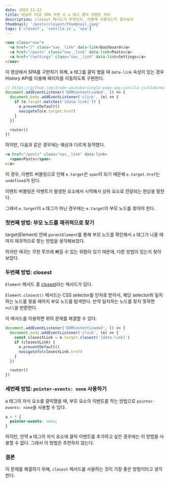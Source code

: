 ```yaml
---
date: 2023-11-22
title: 바닐라 JS로 SPA 구현 시 a 태그 클릭 이벤트 처리
description: closest 메서드가 무엇인지, 어떻게 사용하는지 알아보자
thumbnail: '/posts/closest/thumbnail.jpeg'
tags: ['closest', 'vanilla-js', 'spa']
---
```


<Youtube id="6BozpmSjk-Y" />

```html
<nav class="nav">
  <a href="/" class="nav__link" data-link>Dashboard</a>
  <a href="/posts" class="nav__link" data-link>Posts</a>
  <a href="/settings" class="nav__link" data-link>Settings</a>
</nav>
```

이 영상에서 SPA를 구현하기 위해, a 태그를 클릭 했을 때 `data-link` 속성이 있는 경우 History API를 이용해 페이지를 이동하도록 구현한다.

```js
// https://github.com/dcode-youtube/single-page-app-vanilla-js/blob/master/frontend/static/js/index.js#L54-L63
document.addEventListener('DOMContentLoaded', () => {
  document.body.addEventListener('click', (e) => {
    if (e.target.matches('[data-link]')) {
      e.preventDefault()
      navigateTo(e.target.href)
    }
  })

  router()
})
```

하지만, 다음과 같은 경우에는 예상과 다르게 동작했다.

```html
<a href="/posts" class="nav__link" data-link>
  <span>Posts</span>
</a>
```

이 경우, 이벤트 버블링으로 인해 `e.target`은 `span`이 되기 때문에 `e.target.href`는 `undefined`가 된다.

<Admonition type='note' title='이벤트 버블링'>

이벤트 버블링은 이벤트가 발생한 요소에서 시작해서 상위 요소로 전달되는 현상을 말한다.

</Admonition>

그래서 `e.target`이 `a` 태그가 아닌 경우에는 `e.target`의 부모 노드를 찾아야 한다.

### 첫번째 방법: 부모 노드를 재귀적으로 찾기

target(Element) 안에 `parentElement`를 통해 부모 노드를 확인해서 `a` 태그가 나올 때까지 재귀적으로 찾는 방법을 생각해보았다.

하지만 재귀는 무한 루프에 빠질 수 있는 위험이 있기 때문에, 다른 방법이 있는지 찾아보았다.

### 두번째 방법: closest

`Element` 메서드 중 [closest](https://developer.mozilla.org/en-US/docs/Web/API/Element/closest)라는 메서드가 있다.

<Admonition type='tip' title='Element.closest()'>

`Element.closest()` 메서드는 CSS selector를 인자로 받아서, 해당 selector와 일치하는 노드를 찾을 때까지 부모 노드를 탐색한다. 만약 일치하는 노드를 찾지 못하면 `null`을 반환한다.

</Admonition>

이 메서드를 이용하면 위의 문제를 해결할 수 있다.

```js {3-4}
document.addEventListener('DOMContentLoaded', () => {
  document.body.addEventListener('click', (e) => {
    const closestLink = e.target.closest('[data-link]')
    if (closestLink) {
      e.preventDefault()
      navigateTo(closestLink.href)
    }
  })

  router()
})
```

### 세번째 방법: `pointer-events: none` 사용하기

a 태그의 자식 요소를 클릭했을 때, 부모 요소의 이벤트를 막는 방법으로 `pointer-events: none`을 사용할 수 있다.

```css
a > * {
  pointer-events: none;
}
```

하지만, 만약 a 태그의 자식 요소에 클릭 이벤트를 추가하고 싶은 경우에는 이 방법을 사용할 수 없다. 그래서 이 방법은 추천하지 않는다.

### 결론

이 문제를 해결하기 위해, `closest` 메서드를 사용하는 것이 가장 좋은 방법이라고 생각한다.
